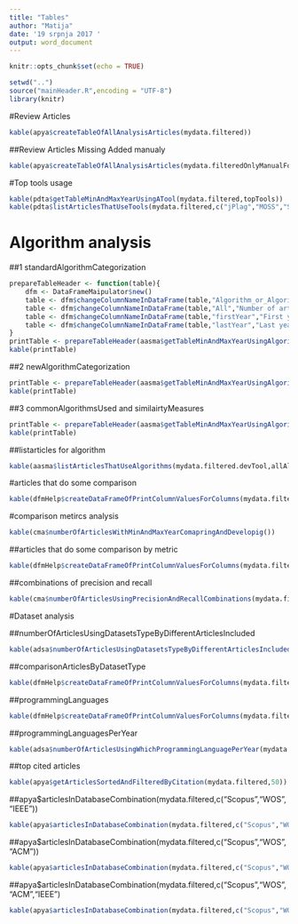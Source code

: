 ---
title: "Tables"
author: "Matija"
date: '19 srpnja 2017 '
output: word_document
---

```{r setup, include=FALSE}
knitr::opts_chunk$set(echo = TRUE)
```

```{r message=FALSE,echo=FALSE,warning=FALSE,results='hide'}
setwd("..")
source("mainHeader.R",encoding = "UTF-8")
library(knitr)
```
#Review Articles

```{r reviewArticlesTable, results='asis', echo=FALSE}
kable(apya$createTableOfAllAnalysisArticles(mydata.filtered))
```

##Review Articles Missing Added manualy

```{r reviewArticlesMissingTable, results='asis', echo=FALSE}
kable(apya$createTableOfAllAnalysisArticles(mydata.filteredOnlyManualForReview))
```

#Top  tools usage

```{r topToolsUsage, results='asis', echo=FALSE}
kable(pdta$getTableMinAndMaxYearUsingATool(mydata.filtered,topTools))
kable(pdta$listArticlesThatUseTools(mydata.filtered,c("jPlag","MOSS","SIMfromGrune","Plaggie","SherlockWarwick")))
```

# Algorithm analysis
##1 standardAlgorithmCategorization

```{r standardAlgorithmCategorization, results='asis', echo=FALSE}
prepareTableHeader <- function(table){
    dfm <- DataFrameMaipulator$new()
    table <- dfm$changeColumnNameInDataFrame(table,"Algorithm_or_Algorithm_Type","Algorithm Type")
    table <- dfm$changeColumnNameInDataFrame(table,"All","Number of articles")
    table <- dfm$changeColumnNameInDataFrame(table,"firstYear","First year")
    table <- dfm$changeColumnNameInDataFrame(table,"lastYear","Last year")
}
printTable <- prepareTableHeader(aasma$getTableMinAndMaxYearUsingAlgorithm(mydata.filtered.devTool,standardAlgorithmCategorization))
kable(printTable)
```

##2 newAlgorithmCategorization

```{r newAlgorithmCategorization, results='asis', echo=FALSE}
printTable <- prepareTableHeader(aasma$getTableMinAndMaxYearUsingAlgorithm(mydata.filtered.devTool,newAlgorithmCategorization))
kable(printTable)
```

##3 commonAlgorithmsUsed and similairtyMeasures

```{r commonAlgorithmsUsed, results='asis', echo=FALSE}
printTable <- prepareTableHeader(aasma$getTableMinAndMaxYearUsingAlgorithm(mydata.filtered.devTool,c(commonAlgorithmsUsed,similarityMeasures)))
kable(printTable)
```

##listarticles for algorithm

```{r listarticlesforalgorithm, results='asis', echo=FALSE}
kable(aasma$listArticlesThatUseAlgorithms(mydata.filtered.devTool,allAlgorithms))
```

#articles that do some comparison

```{r comparisonArticles, results='asis', echo=FALSE}
kable(dfmHelp$createDataFrameOfPrintColumnValuesForColumns(mydata.filtered.compTools,c("ToolComparison","OnlyToolComparisons"),"AnalysisID"))
```

#comparison metircs analysis

```{r comparisonMetrics, results='asis', echo=FALSE}
kable(cma$numberOfArticlesWithMinAndMaxYearComapringAndDevelopig())
```

##articles that do some comparison by metric

```{r comparisonArticlesByMetric, results='asis', echo=FALSE}
kable(dfmHelp$createDataFrameOfPrintColumnValuesForColumns(mydata.filtered.compTools,topMetrics,"AnalysisID"))
```

##combinations of precision and recall

```{r precisionRecallCombinations, results='asis', echo=FALSE}
kable(cma$numberOfArticlesUsingPrecisionAndRecallCombinations(mydata.filtered.compTools))
```

#Dataset analysis

##numberOfArticlesUsingDatasetsTypeByDifferentArticlesIncluded

```{r datasetUsageByDifferentArticlesIncluded, results='asis', echo=FALSE}
kable(adsa$numberOfArticlesUsingDatasetsTypeByDifferentArticlesIncluded(mydata.filtered,usedDatasetTypes,c("ToolDeveloped","ToolUsedOrDeveloped","ToolCompariosonOrOnlyComparison")))
```

##comparisonArticlesByDatasetType

```{r comparisonArticlesByDatasetType, results='asis', echo=FALSE}
kable(dfmHelp$createDataFrameOfPrintColumnValuesForColumns(mydata.filtered.compTools,usedDatasetTypes,"AnalysisID"))
```

##programmingLanguages

```{r programmingLanguages, results='asis', echo=FALSE}
kable(dfmHelp$createDataFrameOfPrintColumnValuesForColumns(mydata.filtered.ducTool,programmingLanguages,"AnalysisID"))
```

##programmingLanguagesPerYear

```{r programmingLanguagesPerYear, results='asis', echo=FALSE}
kable(adsa$numberOfArticlesUsingWhichProgrammingLanguagePerYear(mydata.filtered.ducTool,top10ProgrammingLanguages))
```

##top cited articles

```{r topCitedArticles, results='asis', echo=FALSE}
kable(apya$getArticlesSortedAndFilteredByCitation(mydata.filtered,50))
```

##apya$articlesInDatabaseCombination(mydata.filtered,c("Scopus","WOS","IEEE"))

```{r articlesDatabaseCombination1, results='asis', echo=FALSE}
kable(apya$articlesInDatabaseCombination(mydata.filtered,c("Scopus","WOS","IEEE")))
```

##apya$articlesInDatabaseCombination(mydata.filtered,c("Scopus","WOS","ACM"))

```{r articlesDatabaseCombination2, results='asis', echo=FALSE}
kable(apya$articlesInDatabaseCombination(mydata.filtered,c("Scopus","WOS","ACM")))

```

##apya$articlesInDatabaseCombination(mydata.filtered,c("Scopus","WOS","ACM","IEEE")

```{r articlesDatabaseCombination3, results='asis', echo=FALSE}
kable(apya$articlesInDatabaseCombination(mydata.filtered,c("Scopus","WOS","ACM","IEEE")))
```
